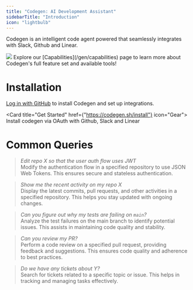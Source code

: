 ```yaml
---
title: "Codegen: AI Development Assistant"
sidebarTitle: "Introduction"
icon: "lightbulb"
---
```


Codegen is an intelligent code agent powered that seamlessly integrates with Slack, Github and Linear.

<Frame caption="Communicate with codegen via Slack">
<img src="/images/codegen-bot-intro.png" />
</Frame>

<Tip>
  Explore our [Capabilities](/gen/capabilities) page to learn more about
  Codegen's full feature set and available tools!
</Tip>


# Installation

[Log in with GitHub](https://codegen.sh/install) to install Codegen and set up integrations.

<Card title="Get Started" href={"https://codegen.sh/install"} icon="Gear">
  Install codegen via OAuth with Github, Slack and Linear
</Card>

# Common Queries

> *Edit repo X so that the user auth flow uses JWT*  
Modify the authentication flow in a specified repository to use JSON Web Tokens. This ensures secure and stateless authentication.

> *Show me the recent activity on my repo X*  
Display the latest commits, pull requests, and other activities in a specified repository. This helps you stay updated with ongoing changes.

> *Can you figure out why my tests are failing on `main`?*  
Analyze the test failures on the main branch to identify potential issues. This assists in maintaining code quality and stability.

> *Can you review my PR?*  
Perform a code review on a specified pull request, providing feedback and suggestions. This ensures code quality and adherence to best practices.

> *Do we have any tickets about Y?*  
Search for tickets related to a specific topic or issue. This helps in tracking and managing tasks effectively.

